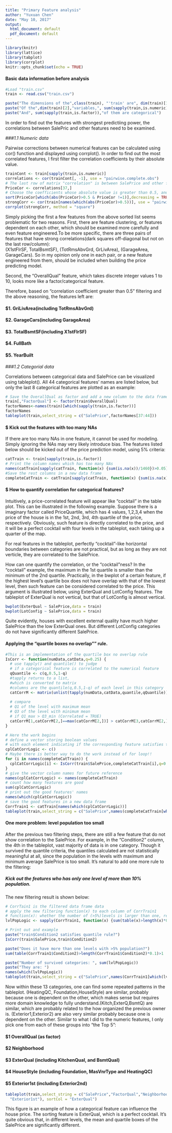 ```yaml
---
title: "Primary Feature analysis"
author: "Yuxuan Chen"
date: "May 10, 2017"
output:
  html_document: default
  pdf_document: default
---
```


```r
library(knitr)
library(lattice)
library(tabplot)
library(corrplot)
knitr::opts_chunk$set(echo = TRUE)
```


#### Basic data information before analysis
```r
#Load "train.csv"
train <- read.csv("train.csv")

paste("The dimensions of the",class(train), "'train' are", dim(train)[1], "by",dim(train)[2])
paste("Of the",dim(train)[2],"variables,", sum(sapply(train,is.numeric)),"of them are numeric")
paste("And", sum(sapply(train,is.factor)),"of them are categorical")
```
In order to find out the features with strongest predictiing power, the correlations between SalePric and other features need to be examined.

###*1.1 Numeric data*

Pairwise corrections between numerical features can be calculated using cor() function and displayed using corrplot(). In order to find out the most correlated features, I first filter the correlation coefficients by their absolute value. 


```r
trainCont <- train[sapply(train,is.numeric)]
correlations <- cor(trainCont[, -1], use = "pairwise.complete.obs")
# The last row of matrix "correlation" is between SalePrice and other features
PriceCor <- correlations[37,]
# Choose the coefficients whose absolute value is greater than 0.5, and display
sort(PriceCor[which(abs(PriceCor)>0.5 & PriceCor !=1)],decreasing = TRUE)
strongCorr <- cor(train[names(which(abs(PriceCor)>0.5))], use = "pairwise.complete.obs")
corrplot(strongCorr, method = "square")
```

Simply picking the first a few features from the above sorted list seems problematic for two reasons. First, there are feature clustering, or features dependent on each other, which should be examined more carefully and even feature engineered.To be more specific, there are three pairs of features that have strong correlations(dark squares off-diagonal but not on the last row/column):  
(X1stFlrSF, TotalBsmtSF), (TotRmsAbvGrd, GrLivArea), (GarageArea, GarageCars).
So in my opinion only one in each pair, or a new feature engineered from them, should be included when building the price predicting model.

Second, the "OverallQual" feature, which takes discrete integer values 1 to 10, looks more like a factor/categorical feature.

Therefore, based on "correlation coefficient greater than 0.5" filtering and the above reasoning, the features left are:

#### $1. GriLivArea(including TotRmsAbvGrd)
#### $2. GarageCars(including GarageArea)
#### $3. TotalBsmtSF(including X1stFlrSF)
#### $4. FullBath
#### $5. YearBuilt

###*1.2 Categorial data*

Correlations between categorical data and SalePrice can be visualized using tableplot(). All 44 categorical features' names are listed below, but only the last 8 categorical features are plotted as an example:

```r
# Save the OverallQual as factor and add a new column to the data frame
train[,"FactorQual"] <- factor(train$OverallQual)
factorNames<-names(train)[which(sapply(train,is.factor))]
factorNames
tableplot(train,select_string = c("SalePrice",factorNames[37:44]))
```



#### $ Kick out the features with too many NAs

If there are too many NAs in one feature, it cannot be used for modeling. Simply ignoring the NAs may very likely introduce bias. The features listed below should be kicked out of the price prediction model, using 5% criteria:

```r
catTrain <- train[sapply(train,is.factor)]
# Print the column names which has too many NAs
names(catTrain[sapply(catTrain, function(x) {sum(is.na(x))/1460})>0.05])
#Save the rest columns in a new data frame
completeCatTrain <- catTrain[sapply(catTrain, function(x) {sum(is.na(x))/length(train$SalePrice)})<0.05]
```



#### $ How to quantify correlation for categorical features?

Intuitively, a price-correlated feature will appear like "cocktail" in the table plot. This can be illustrated in the following example. Suppose there is a imaginary factor called PriceQuartile, which has 4 values, 1,2,3,4 when the price of the house is in the 1st, 2nd, 3rd, 4th quartile of the price, respectively. Obviously, such feature is directly correlated to the price, and it will be a perfect cocktail with four levels in the tableplot, each taking up a quarter of the map. 

For real features in the tableplot, perfectly "cocktail"-like horizontal boundaries between categories are not practical, but as long as they are not verticle, they are correlated to the SalePrice.

How can one quantify the correlation, or the "cocktail"ness? In the "cocktail" example, the maximum in the 1st quartile is smaller than the minimum of the 2nd quartile. Practically, in the bwplot of a certain feature, if the highest level's quartile box does not have overlap with that of the lowest level, then such feature can be considered correlated to the price. This argument is illustrated below, using ExterQual and LotConfig features. The tableplot of ExterQual is not vertical, but that of LotConfig is almost vertical.

```r
bwplot(ExterQual ~ SalePrice,data = train)
bwplot(LotConfig ~ SalePrice,data = train)
```

Quite evidently, houses with excellent external quality have much higher SalePrice than the low ExterQual ones. But different LotConfig categories do not have significantly different SalePrice.


#### Applying the "quartile boxes no overlap"" rule.

```r
#This is an implementation of the quartile box no overlap rule
IsCorr <- function(numData,catData,q=0.25) {
  # use tapply() and quantile() to judge 
  # if a categorical feature is correlated to the numerical feature
  qQuantile <- c(q,0.5,1-q)
  #tapply returns to a list,
  #which is converted to matrix
  #columns are the quantile(q,0.5,1-q) of each level in this category
  catCorrM <- matrix(unlist(tapply(numData,catData,quantile,qQuantile)),nrow = 3)
  
  # compare
  # Q1 of the level with maximum mean 
  # Q3 of the level with minimum mean
  # if Q1_max > Q3_min (Correlated = TRUE)
  catCorrM[1,catCorrM[2,]==max(catCorrM[2,])] > catCorrM[3,catCorrM[2,]==min(catCorrM[2,])]
}

# Here the work begins
# define a vector storing boolean values
# with each element indicating if the corresponding feature satisfies the rule
cplCatCorrLogic <- c()
# Maybe there is better way to do the work instead of for loop!!
for (i in names(completeCatTrain)) {
  cplCatCorrLogic[i] <- IsCorr(train$SalePrice,completeCatTrain[i],q=0.25)
}
# give the vector column names for future reference
names(cplCatCorrLogic) <- names(completeCatTrain)
# count how many features are good
sum(cplCatCorrLogic)
# print out the good features' names
names(which(cplCatCorrLogic))
# save the good features in a new data frame
CorrTrain1 <- catTrain[names(which(cplCatCorrLogic))]
tableplot(train,select_string = c("SalePrice",names(completeCatTrain[which(cplCatCorrLogic)])))
```

#### One more problem: level population too small

After the previous two filtering steps, there are still a few feature that do not show correlation to the SalePrice. For example, in the "Condition2" column, the 4th in the tableplot, vast majority of data is in one category. Though it survived the quantile criteria, the quantiles calculated are not statistically meaningful at all, since the population in the levels with maximum and minimum average SalePrice is too small. It's natural to add one more rule to the filtering: 

##### *Kick out the features who has only one level of more than 10% population.*

The new filtering result is shown below:

```r
# CorrTain1 is the filtered data frame data
# apply the new filtering function(x) to each column of CorrTrain1
# function(x): whether the number of (>5%)levels is larger than one, return T/F
lvlPopLogic <- sapply(CorrTrain1, function(x) {sum(table(x)>length(x)*0.1)>1})

# Print out and example
paste("train$Condition2 satisfies quantile rule?")
IsCorr(train$SalePrice,train$Condition2)

paste("Does it have more than one levels with >5% population?")
sum(table(CorrTrain1$Condition2)>length(CorrTrain1$Condition2)*0.1)>1

paste("Number of survived categories: ", sum(lvlPopLogic))
paste("They are: ")
names(which(lvlPopLogic))
tableplot(train,select_string = c("SalePrice",names(CorrTrain1[which(lvlPopLogic)])))
```


Now within these 13 categories, one can find some repeated patterns in the tableplot. (HeatingQC, Foundation,HouseStyle) are similar, probably because one is dependent on the other, which makes sense but requires more domain knowledge to fully understand.(Kitch,ExterQ,BsmtQ) are similar, which are probably related to the how organized the previous owner is. (Exterior1,Exterior2) are also very similar probably because one is dependent on the other. Similar to what I did to the numeric features, I only pick one from each of these groups into "the Top 5":

#### $1 OverallQual (as factor)
#### $2 Neighborhood
#### $3 ExterQual (including KitchenQual, and BsmtQual)
#### $4 HouseStyle (including Foundation, MasVnrType and HeatingQC)
#### $5 Exterior1st (including Exterior2nd)

```r
tableplot(train,select_string = c("SalePrice","FactorQual","Neighborhood","ExterQual","HouseStyle",
  "Exterior1st"), sortCol = "ExterQual")
```


This figure is an example of how a categorical feature can influence the house price. The sorting feature is ExterQual, which is a perfect cocktail. It's quite obvious that, in different levels, the mean and quartile boxes of the SalePrice are significantly different.


